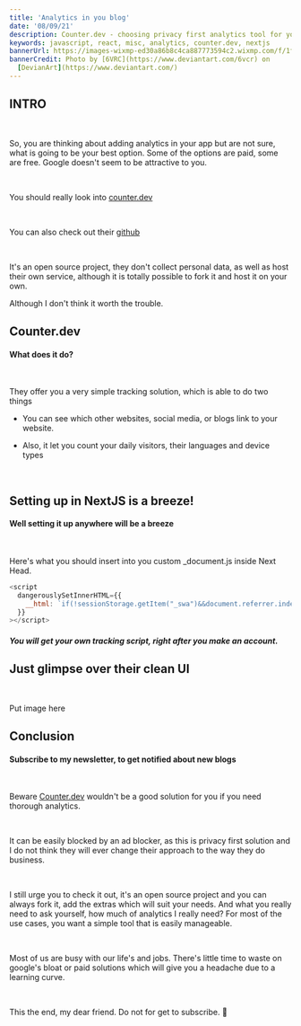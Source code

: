 ```yaml
---
title: 'Analytics in you blog'
date: '08/09/21'
description: Counter.dev - choosing privacy first analytics tool for your website or blog
keywords: javascript, react, misc, analytics, counter.dev, nextjs
bannerUrl: https://images-wixmp-ed30a86b8c4ca887773594c2.wixmp.com/f/1f43d5b0-2dc2-4600-a801-2e246e33b5b2/dc73sa7-af05b78d-39c3-43d9-87b0-23d713236b10.gif?token=eyJ0eXAiOiJKV1QiLCJhbGciOiJIUzI1NiJ9.eyJzdWIiOiJ1cm46YXBwOjdlMGQxODg5ODIyNjQzNzNhNWYwZDQxNWVhMGQyNmUwIiwiaXNzIjoidXJuOmFwcDo3ZTBkMTg4OTgyMjY0MzczYTVmMGQ0MTVlYTBkMjZlMCIsIm9iaiI6W1t7InBhdGgiOiJcL2ZcLzFmNDNkNWIwLTJkYzItNDYwMC1hODAxLTJlMjQ2ZTMzYjViMlwvZGM3M3NhNy1hZjA1Yjc4ZC0zOWMzLTQzZDktODdiMC0yM2Q3MTMyMzZiMTAuZ2lmIn1dXSwiYXVkIjpbInVybjpzZXJ2aWNlOmZpbGUuZG93bmxvYWQiXX0.uZ86a2Ax3OR9fpTH6jaO4r_YtLry_OyLqw00m4P5fv0
bannerCredit: Photo by [6VRC](https://www.deviantart.com/6vcr) on
  [DevianArt](https://www.deviantart.com/)
---
```


<GlobalWrapper>

<SectionWrapper title="intro analytics, counter.dev">

## INTRO

<br />

So, you are thinking about adding analytics in your app but are not sure,
what is going to be your best option. Some of the options are paid, some are free.
Google doesn't seem to be attractive to you.

<br />

You should really look into [counter.dev](https://counter.dev/)

<br />

You can also check out their [github](https://github.com/ihucos/counter.dev)

<br />

It's an open source project, they don't collect personal data,
as well as host their own service, although it is totally
possible to fork it and host it on your own.

Although I don't think it worth the trouble.

</SectionWrapper>

<SectionWrapper title="counter.dev what does it offer">

## Counter.dev

#### What does it do?

<br />

They offer you a very simple tracking solution, which is able to do
two things

- You can see which other websites, social media, or blogs link to
  your website.

- Also, it let you count your daily visitors, their languages and device types

<br />

</SectionWrapper>

<SectionWrapper title="second">

## Setting up in NextJS is a breeze!

#### Well setting it up anywhere will be a breeze

<br />

Here's what you should insert into you custom \_document.js inside Next Head.

```javascript
<script
  dangerouslySetInnerHTML={{
    __html: `if(!sessionStorage.getItem("_swa")&&document.referrer.indexOf(location.protocol+"//"+location.host)!== 0){fetch("https://counter.dev/track?"+new URLSearchParams({referrer:document.referrer,screen:screen.width+"x"+screen.height,user:"vinclou",utcoffset:"-5"}))};sessionStorage.setItem("_swa","1");`
  }}
></script>
```

##### You will get your own tracking script, right after you make an account.

</SectionWrapper>

<SectionWrapper title="Third">

## Just glimpse over their clean UI

<br />

Put image here

</SectionWrapper>

<SectionWrapper title="Conclusion - counter.dev">

## Conclusion

#### Subscribe to my newsletter, to get notified about new blogs

<br />

Beware [Counter.dev](https://counter.dev/) wouldn't be a good solution for
you if you need thorough analytics.

<br />

It can be easily blocked by an ad blocker, as this is privacy
first solution and I do not think they will ever change their
approach to the way they do business.

<br />

I still urge you to check it out, it's an open source project and
you can always fork it, add the extras which will suit your needs.
And what you really need to ask yourself, how much of analytics I really need?
For most of the use cases, you want a simple tool that is easily manageable.

<br />

Most of us are busy with our life's and jobs. There's little time to waste
on google's bloat or paid solutions which will give you a headache due
to a learning curve.

<br />

This the end, my dear friend. Do not for get to subscribe. 🔨

<br />

</SectionWrapper>

</GlobalWrapper>
